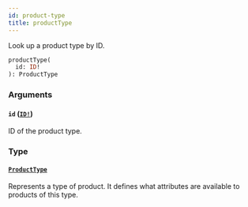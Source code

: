```yaml
---
id: product-type
title: productType
---
```


Look up a product type by ID.

```graphql
productType(
  id: ID!
): ProductType

```

### Arguments

#### `id` ([`ID!`](/developer/api-reference/scalars/id))

ID of the product type.

### Type

#### [`ProductType`](/developer/api-reference/objects/product-type)

Represents a type of product. It defines what attributes are available to products of this type.
